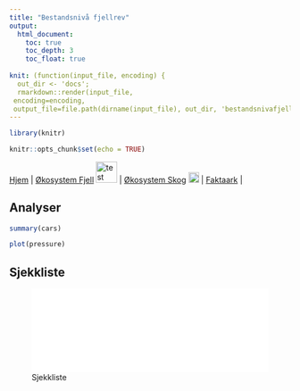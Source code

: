 ```yaml
---
title: "Bestandsnivå fjellrev"
output:
  html_document:
    toc: true
    toc_depth: 3
    toc_float: true
    
knit: (function(input_file, encoding) {
  out_dir <- 'docs';
  rmarkdown::render(input_file,
 encoding=encoding,
 output_file=file.path(dirname(input_file), out_dir, 'bestandsnivafjellrev.html'))})
---
```


```r
library(knitr)

knitr::opts_chunk$set(echo = TRUE)
```


[Hjem](https://ninanor.github.io/IBECA) | 
[Økosystem Fjell](https://ninanor.github.io/IBECA/fjell)
![test](figures/fjellLogo.png){width=1cm} |
[Økosystem Skog](https://ninanor.github.io/IBECA/skog)
![test](figures/skogLogo.png){width=0.5cm} |
[Faktaark](https://ninanor.github.io/IBECA/faktaark) |


## Analyser


```r
summary(cars)
```


```r
plot(pressure)
```



## Sjekkliste

![Sjekkliste](output/test/abc.pdf){width=100%}



